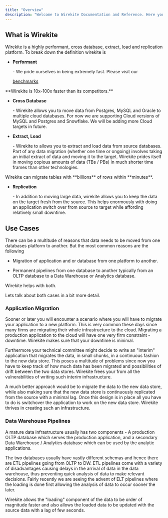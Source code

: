 ```yaml
---
title: "Overview"
description: "Welcome to Wirekite Documentation and Reference. Here you will find every thing you need to understand what is wirekite and how can it help with your data migration challenges, whether that's a one time migration of data or an ongoing pipeline between two databases. "
---
```


## What is Wirekite

Wirekite is a highly performant, cross database, extract, load and replication platform. To break down the definition wirekite is

* **Performant**

  \- We pride ourselves in being extremely fast. Please visit our

  [benchmarks](https://wirekite.webflow.io/)

<Note>
  **Wirekite is 10x-100x faster than its competitors.**
</Note>

* **Cross Database**

  \- Wirekite allows you to move data from Postgres, MySQL and Oracle to multiple cloud databases. For now we are supporting Cloud versions of MySQL and Postgres and Snowflake. We will be adding more Cloud targets in future.

* **Extract, Load**

  \- Wirekite to allows you to extract and load data from source databases. Part of any data migration (whether one time or ongoing) involves taking an initial extract of data and moving it to the target. Wirekite prides itself in moving copious amounts of data (TBs / PBs) in much shorter time frames than other technologies.

<Card title="Petabyte Scale" icon="truck-moving" href="/introduction/overview">
  Wirekite can migrate tables with **billions** of rows within **minutes**.
</Card>

* **Replication**

  \- In addition to moving large data, wirekite allows you to keep the data on the target fresh from the source. This helps enormously with doing an application switch over from source to target while affording relatively small downtime.

## Use Cases

There can be a multitude of reasons that data needs to be moved from one databases platform to another. But the most common reasons are the following

* Migration of application and or database from one platform to another.

* Permanent pipelines from one database to another typically from an OLTP database to a Data Warehouse or Analytics database.

Wirekite helps with both.

Lets talk about both cases in a bit more detail.

### Application Migration

Sooner or later you will encounter a scenario where you will have to migrate your application to a new platform. This is very common these days since many firms are migrating their whole infrastructure to the cloud. Migrating a production application to the cloud will have one very firm constraint - downtime. Wirekite makes sure that your downtime is minimal.

Furthermore your technical committee might decide to write an "interim" application that migrates the data, in small chunks, in a continuous fashion to the new data store. This poses a multitude of problems since now you have to keep track of how much data has been migrated and possibilities of drift between the two data stores. Wirekite frees your from all the vulnerabilities of writing such interim infrastructure.

A much better approach would be to migrate the data to the new data store, while also making sure that the new data store is continuously replicated from the source with a minimal lag. Once this design is in place all you have to do is switchover the application to work on the new data store. Wirekite thrives in creating such an infrastructure.

### Data Warehouse Pipelines

A mature data infrastructure usually has two components - A production OLTP database which serves the production application, and a secondary Data Warehouse / Analytics database which can be used by the analytic applications.

The two databases usually have vastly different schemas and hence there are ETL pipelines going from OLTP to DW. ETL pipelines come with a variety of disadvantages causing delays in the arrival of data in the data warehouse, thus preventing quick analysis of data to make relevant decisions. Fairly recently we are seeing the advent of ELT pipelines where the loading is done first allowing the analysis of data to occur sooner the later.

Wirekite allows the "loading" component of the data to be order of magnitude faster and also allows the loaded data to be updated with the source data with a lag of few seconds.